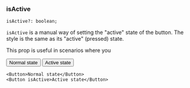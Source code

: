 
### isActive

```
isActive?: boolean;
```

`isActive` is a manual way of setting the "active" state of the button. The
style is the same as its "active" (pressed) state.

This prop is useful in scenarios where you

<div className="flex gap-2">
  <Button>Normal state</Button>
  <Button isActive>Active state</Button>
</div>

```tsx
<Button>Normal state</Button>
<Button isActive>Active state</Button>
```
